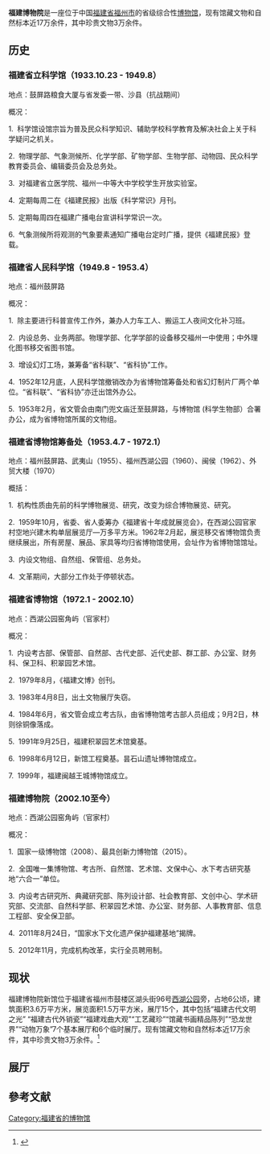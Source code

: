 {{coord|26|05|50|N|119|16|57|E|display=title|scale:10000}}
{{Infobox Museum
 |imagesize     = 
 |map_type      = 
 |map_caption   = 
 |area          = 6公顷
 |dissolved     = 
 |type          = 
 |visitors      = 
 |publictransit = 
 |名称=福建博物院|图像=福建博物院 02.jpg|图像说明=福建博物院主展馆正门|成立时间=1933年10月23日|地址=[[福州市|福州市]][[鼓楼区_(福州市)|鼓楼区]]湖头街96号|馆藏规模=17万余件|馆长=傅柒生|官方网站=http://www.fjbwy.com/}}
'''福建博物院'''是一座位于中国[[福建省|福建省]][[福州市|福州市]]的省级综合性[[博物馆|博物馆]]，现有馆藏文物和自然标本近17万余件，其中珍贵文物3万余件。

== 历史 ==

=== 福建省立科学馆（1933.10.23 - 1949.8） ===
地点：鼓屏路粮食大厦与省发委一带、沙县（抗战期间）

概况：

1.  科学馆设馆宗旨为普及民众科学知识、辅助学校科学教育及解决社会上关于科学疑问之机关。

2.  物理学部、气象测候所、化学学部、矿物学部、生物学部、动物园、民众科学教育委员会、编辑委员会及总务处。

3.  对福建省立医学院、福州一中等大中学校学生开放实验室。

4.  定期每周二在《福建民报》出版《科学常识》月刊。

5.  定期每周四在福建广播电台宣讲科学常识一次。

6.  气象测候所将观测的气象要素通知广播电台定时广播，提供《福建民报》登载。

=== 福建省人民科学馆（1949.8 - 1953.4） ===
地点：福州鼓屏路

概况：

1.  除主要进行科普宣传工作外，兼办人力车工人、搬运工人夜间文化补习班。

2.  内设总务、业务两部。物理学部、化学学部的设备移交福州一中使用；中外理化图书移交省图书馆。

3.  增设幻灯工场，兼筹备“省科联”、“省科协”工作。

4.  1952年12月底，人民科学馆撤销改办为省博物馆筹备处和省幻灯制片厂两个单位。“省科联”、“省科协”亦迁出馆外办公。

5.  1953年2月，省文管会由南门兜文庙迁至鼓屏路，与博物馆 (科学生物部）合署办公，成为省博物馆所属的文物组。

=== 福建省博物馆筹备处（1953.4.7 - 1972.1） ===
地点：福州鼓屏路、武夷山（1955）、福州西湖公园（1960）、闽侯（1962）、外贸大楼（1970）

概括：

1.  机构性质由先前的科学博物展览、研究，改变为综合博物展览、研究。

2.  1959年10月，省委、省人委筹办《福建省十年成就展览会》，在西湖公园官家村空地兴建木构单层展览厅―万多平方米。1962年2月起，展览移交省博物馆负责继续展出，所有房屋、展品、家具等均归省博物馆使用，会址作为省博物馆馆址。

3.  内设文物组、自然组、保管组、总务处。

4.  文革期间，大部分工作处于停顿状态。

=== 福建省博物馆（1972.1 - 2002.10） ===
地点：西湖公园窑角屿（官家村）

概况：

1.  内设考古部、保管部、自然部、古代史部、近代史部、群工部、办公室、财务科、保卫科、积翠园艺术馆。

2.  1979年8月，《福建文博》创刊。

3.  1983年4月8日，出土文物展厅失窃。

4.  1984年6月，省文管会成立考古队，由省博物馆考古部人员组成；9月2日，林则徐铜像落成。

5.  1991年9月25日，福建积翠园艺术馆奠基。

6.  1998年6月12日，新馆工程奠基。昙石山遗址博物馆成立。

7.  1999年，福建闽越王城博物馆成立。

=== 福建博物院（2002.10至今） ===
地点：西湖公园窑角屿（官家村）

概况：

1.  国家一级博物馆（2008）、最具创新力博物馆（2015）。

2.  全国唯一集博物馆、考古所、自然馆、艺术馆、文保中心、水下考古研究基地“六合一”单位。

3.  内设考古研究所、典藏研究部、陈列设计部、社会教育部、文创中心、学术研究部、交流部、自然科学部、积翠园艺术馆、办公室、财务部、人事教育部、信息工程部、安全保卫部。

4.  2011年8月24日，“国家水下文化遗产保护福建基地”揭牌。

5.  2012年11月，完成机构改革，实行全员聘用制。

== 现状 ==
福建博物院新馆位于福建省福州市鼓楼区湖头街96号[[福州西湖|西湖公园]]旁，占地6公顷，建筑面积3.6万平方米，展览面积1.5万平方米，展厅15个，其中包括“福建古代文明之光” “福建古代外销瓷”“福建戏曲大观”“工艺藏珍”“馆藏书画精品陈列”“恐龙世界”“动物万象”7个基本展厅和6个临时展厅。现有馆藏文物和自然标本近17万余件，其中珍贵文物3万余件。<ref>{{Cite web|title=福建博物院概况|publisher=福建博物院|url=http://www.fjbwy.com/articles/2015-04-01/content_5806.html|date=2015-04-01|access-date=2022-06-18}}</ref>

== 展厅 ==

==參考文献==
{{commonscat|Fujian Museum}}
{{reflist}}

{{中国国家一级博物馆}}

[[Category:福建省的博物馆|Category:福建省的博物馆]]

<!---
[[en:Fujian_Museum|en:Fujian Museum]]
--->